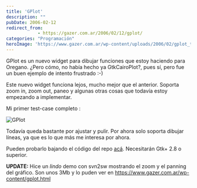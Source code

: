 ```yaml
---
title: 'GPlot'
description: ""
pubDate: 2006-02-12
redirect_from: 
            - https://gazer.com.ar/2006/02/12/gplot/
categories: "Programación"
heroImage: 'https://www.gazer.com.ar/wp-content/uploads/2006/02/gplot_test1.png'
---
```

GPlot es un nuevo widget para dibujar funciones que estoy haciendo para Oregano. ¿Pero cómo, no había hecho ya GtkCairoPlot?, pues sí, pero fue un buen ejemplo de intento frustrado :-)

Este nuevo widget funciona lejos, mucho mejor que el anterior. Soporta zoom in, zoom out, paneo y algunas otras cosas que todavía estoy empezando a implementar.

Mi primer test-case completo :

![GPlot](https://www.gazer.com.ar/wp-content/uploads/2006/02/gplot_test1.png)

Todavía queda bastante por ajustar y pulir. Por ahora solo soporta dibujar líneas, ya que es lo que más me interesa por ahora.

Pueden probarlo bajando el código del repo [acá](https://www.gazer.com.ar/darcsweb/darcsweb.cgi?r=gplot;a=summary "GPlot"). Necesitarán Gtk+ 2.8 o superior.

**UPDATE:** Hice un _lindo_ demo con svn2sw mostrando el zoom y el panning del gráfico. Son unos 3Mb y lo puden ver en https://www.gazer.com.ar/wp-content/gplot.html
